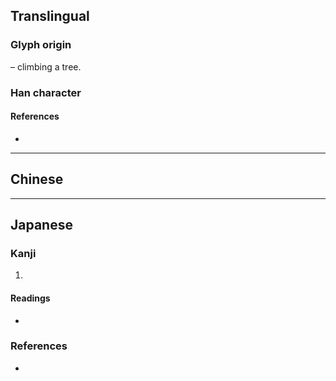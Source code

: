 {{character info/new}}
{{also|乘|乗}}
==Translingual==

===Glyph origin===
{{Han etym}}
{{Han compound|亠|舛|t2=feet|木|t3=tree|ls=p}} – climbing a tree.

===Han character===
{{Han char|rn=75|rad=木|as=08|sn=12|four=|canj=YNQD|ids=⿱亠桀}}

====References====
* {{Han ref|kx=0536.030|dkj=15016|dj=0923.180|hdz=21237.020|uh=6909}}

----

==Chinese==
{{zh-see|乘|v}}

----

==Japanese==

===Kanji===
{{ja-kanji|grade=|rs=木08}}

# {{alternative form of|乘|lang=ja}}

====Readings====
* {{ja-readings|on=[[じょう]] (jō)|kun=[[のおる]] (nooru), [[のおせる]] (nooseru)}}

===References===
* {{R:Koseki Moji|169360}}